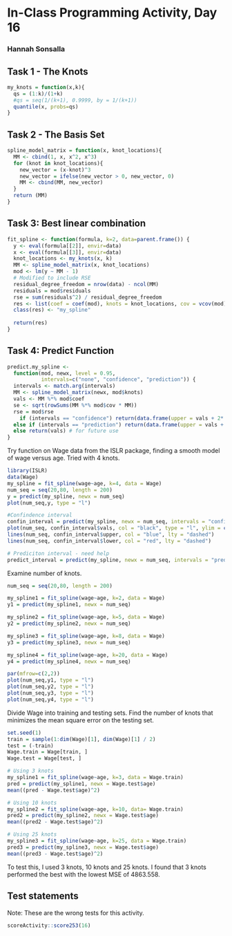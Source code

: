 # In-Class Programming Activity, Day 16

### Hannah Sonsalla

## Task 1 - The Knots
```r
my_knots = function(x,k){
  qs = (1:k)/(1+k)
  #qs = seq(1/(k+1), 0.9999, by = 1/(k+1))
  quantile(x, probs=qs)
}

```

## Task 2 - The Basis Set
```r
spline_model_matrix = function(x, knot_locations){
  MM <- cbind(1, x, x^2, x^3)
  for (knot in knot_locations){
    new_vector = (x-knot)^3
    new_vector = ifelse(new_vector > 0, new_vector, 0)
    MM <- cbind(MM, new_vector)
  }
  return (MM)
}
```

## Task 3: Best linear combination
```r

fit_spline <- function(formula, k=2, data=parent.frame()) {
  y <- eval(formula[[2]], envir=data)
  x <- eval(formula[[3]], envir=data)
  knot_locations <- my_knots(x, k)
  MM <- spline_model_matrix(x, knot_locations)
  mod <- lm(y ~ MM - 1)
  # Modified to include RSE
  residual_degree_freedom = nrow(data) - ncol(MM)
  residuals = mod$residuals
  rse = sum(residuals^2) / residual_degree_freedom
  res <- list(coef = coef(mod), knots = knot_locations, cov = vcov(mod), rse = rse)
  class(res) <- "my_spline"
  
  return(res)
}
```


## Task 4: Predict Function
```r
predict.my_spline <- 
  function(mod, newx, level = 0.95,
           intervals=c("none", "confidence", "prediction")) {
  intervals <- match.arg(intervals)
  MM <- spline_model_matrix(newx, mod$knots)
  vals <- MM %*% mod$coef
  se <- sqrt(rowSums(MM %*% mod$cov * MM))
  rse = mod$rse
    if (intervals == "confidence") return(data.frame(upper = vals + 2* se, vals = vals, lower=vals - 2 * se))
  else if (intervals == "prediction") return(data.frame(upper = vals + 2 * sqrt(se^2 + rse^2), vals = vals, lower = vals - 2 * sqrt(se^2 + rse^2)))
  else return(vals) # for future use
}
```

Try function on Wage data from the ISLR package, finding a smooth model of wage versus age.  Tried with 4 knots.  
```r
library(ISLR)
data(Wage)
my_spline = fit_spline(wage~age, k=4, data = Wage)
num_seq = seq(20,80, length = 200)
y = predict(my_spline, newx = num_seq)
plot(num_seq,y, type = "l")
```

```r
#Confindence interval
confin_interval = predict(my_spline, newx = num_seq, intervals = "confidence")
plot(num_seq, confin_interval$vals, col = "black", type = "l", ylim = c(60, 125))
lines(num_seq, confin_interval$upper, col = "blue", lty = "dashed")
lines(num_seq, confin_interval$lower, col = "red", lty = "dashed")
```

```r
# Prediciton interval - need help
predict_interval = predict(my_spline, newx = num_seq, intervals = "predict")
```

Examine number of knots.
```r
num_seq = seq(20,80, length = 200)

my_spline1 = fit_spline(wage~age, k=2, data = Wage)
y1 = predict(my_spline1, newx = num_seq)

my_spline2 = fit_spline(wage~age, k=5, data = Wage)
y2 = predict(my_spline2, newx = num_seq)

my_spline3 = fit_spline(wage~age, k=8, data = Wage)
y3 = predict(my_spline3, newx = num_seq)

my_spline4 = fit_spline(wage~age, k=20, data = Wage)
y4 = predict(my_spline4, newx = num_seq)

par(mfrow=c(2,2))
plot(num_seq,y1, type = "l")
plot(num_seq,y2, type = "l")
plot(num_seq,y3, type = "l")
plot(num_seq,y4, type = "l")
```

Divide Wage into training and testing sets. Find the number of knots that minimizes the mean square error on the testing set.
```r
set.seed(1)
train = sample(1:dim(Wage)[1], dim(Wage)[1] / 2)
test = (-train)
Wage.train = Wage[train, ]
Wage.test = Wage[test, ]

# Using 3 knots
my_spline1 = fit_spline(wage~age, k=3, data = Wage.train)
pred = predict(my_spline1, newx = Wage.test$age)
mean((pred - Wage.test$age)^2)

# Using 10 knots
my_spline2 = fit_spline(wage~age, k=10, data= Wage.train)
pred2 = predict(my_spline2, newx = Wage.test$age)
mean((pred2 - Wage.test$age)^2)

# Using 25 knots
my_spline3 = fit_spline(wage~age, k=25, data = Wage.train)
pred3 = predict(my_spline3, newx = Wage.test$age)
mean((pred3 - Wage.test$age)^2)
```

To test this, I used 3 knots, 10 knots and 25 knots.  I found that 3 knots performed the best with the lowest MSE of 4863.558.

## Test statements
Note: These are the wrong tests for this activity.
```r
scoreActivity::score253(16)
```